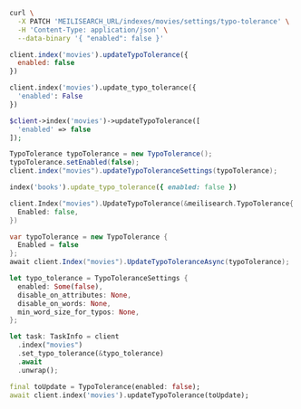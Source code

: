 <CodeGroup>

```bash cURL
curl \
  -X PATCH 'MEILISEARCH_URL/indexes/movies/settings/typo-tolerance' \
  -H 'Content-Type: application/json' \
  --data-binary '{ "enabled": false }'
```

```javascript JS
client.index('movies').updateTypoTolerance({
  enabled: false
})
```

```python Python
client.index('movies').update_typo_tolerance({
  'enabled': False
})
```

```php PHP
$client->index('movies')->updateTypoTolerance([
  'enabled' => false
]);
```

```java Java
TypoTolerance typoTolerance = new TypoTolerance();
typoTolerance.setEnabled(false);
client.index("movies").updateTypoToleranceSettings(typoTolerance);
```

```ruby Ruby
index('books').update_typo_tolerance({ enabled: false })
```

```go Go
client.Index("movies").UpdateTypoTolerance(&meilisearch.TypoTolerance{
  Enabled: false,
})
```

```csharp C#
var typoTolerance = new TypoTolerance {
  Enabled = false
};
await client.Index("movies").UpdateTypoToleranceAsync(typoTolerance);
```

```rust Rust
let typo_tolerance = TypoToleranceSettings {
  enabled: Some(false),
  disable_on_attributes: None,
  disable_on_words: None,
  min_word_size_for_typos: None,
};

let task: TaskInfo = client
  .index("movies")
  .set_typo_tolerance(&typo_tolerance)
  .await
  .unwrap();
```

```dart Dart
final toUpdate = TypoTolerance(enabled: false);
await client.index('movies').updateTypoTolerance(toUpdate);
```
</CodeGroup>